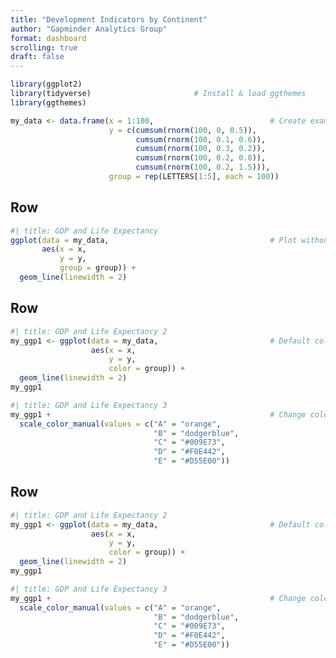 ```yaml
--- 
title: "Development Indicators by Continent"
author: "Gapminder Analytics Group"
format: dashboard
scrolling: true
draft: false
--- 
```


```r
library(ggplot2)  
library(tidyverse)                       # Install & load ggthemes
library(ggthemes)
```

```r
my_data <- data.frame(x = 1:100,                          # Create example data
                      y = c(cumsum(rnorm(100, 0, 0.5)),
                            cumsum(rnorm(100, 0.1, 0.6)),
                            cumsum(rnorm(100, 0.3, 0.2)),
                            cumsum(rnorm(100, 0.2, 0.8)),
                            cumsum(rnorm(100, 0.2, 1.5))),
                      group = rep(LETTERS[1:5], each = 100))
```


## Row {height=60%}

```r
#| title: GDP and Life Expectancy
ggplot(data = my_data,                                    # Plot without color
       aes(x = x,
           y = y,
           group = group)) +
  geom_line(linewidth = 2)
```

## Row {height=20%}



```r
#| title: GDP and Life Expectancy 2
my_ggp1 <- ggplot(data = my_data,                         # Default colors
                  aes(x = x,
                      y = y,
                      color = group)) +
  geom_line(linewidth = 2)
my_ggp1
```

```r
#| title: GDP and Life Expectancy 3
my_ggp1 +                                                 # Change colors
  scale_color_manual(values = c("A" = "orange", 
                                "B" = "dodgerblue", 
                                "C" = "#009E73", 
                                "D" = "#F0E442", 
                                "E" = "#D55E00"))
```

## Row {height=20%}

```r
#| title: GDP and Life Expectancy 2
my_ggp1 <- ggplot(data = my_data,                         # Default colors
                  aes(x = x,
                      y = y,
                      color = group)) +
  geom_line(linewidth = 2)
my_ggp1
```

```r
#| title: GDP and Life Expectancy 3
my_ggp1 +                                                 # Change colors
  scale_color_manual(values = c("A" = "orange", 
                                "B" = "dodgerblue", 
                                "C" = "#009E73", 
                                "D" = "#F0E442", 
                                "E" = "#D55E00"))
```